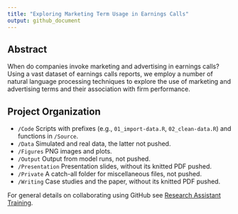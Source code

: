```yaml
---
title: "Exploring Marketing Term Usage in Earnings Calls"
output: github_document
---
```


## Abstract

When do companies invoke marketing and advertising in earnings calls? Using a vast dataset of earnings calls reports, we employ a number of natural language processing techniques to explore the use of marketing and advertising terms and their association with firm performance.

## Project Organization

- `/Code` Scripts with prefixes (e.g., `01_import-data.R`, `02_clean-data.R`) and functions in `/Source`.
- `/Data` Simulated and real data, the latter not pushed.
- `/Figures` PNG images and plots.
- `/Output` Output from model runs, not pushed.
- `/Presentation` Presentation slides, without its knitted PDF pushed.
- `/Private` A catch-all folder for miscellaneous files, not pushed.
- `/Writing` Case studies and the paper, without its knitted PDF pushed.

For general details on collaborating using GitHub see [Research Assistant Training](https://github.com/marcdotson/ra-training).
